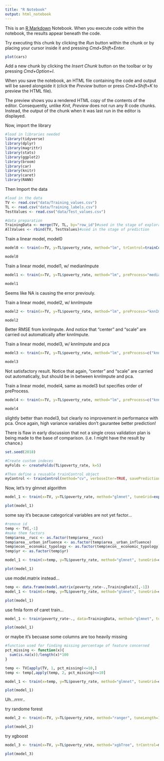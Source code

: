 ```yaml
---
title: "R Notebook"
output: html_notebook
---
```


This is an [R Markdown](http://rmarkdown.rstudio.com) Notebook. When you execute code within the notebook, the results appear beneath the code. 

Try executing this chunk by clicking the *Run* button within the chunk or by placing your cursor inside it and pressing *Cmd+Shift+Enter*. 

```r
plot(cars)
```

Add a new chunk by clicking the *Insert Chunk* button on the toolbar or by pressing *Cmd+Option+I*.

When you save the notebook, an HTML file containing the code and output will be saved alongside it (click the *Preview* button or press *Cmd+Shift+K* to preview the HTML file). 

The preview shows you a rendered HTML copy of the contents of the editor. Consequently, unlike *Knit*, *Preview* does not run any R code chunks. Instead, the output of the chunk when it was last run in the editor is displayed.

Now, import the library
```r
#load in libraries needed
library(tidyverse)
library(dplyr)
library(magrittr)
library(stats)
library(ggplot2)
library(broom)
library(car)
library(knitr)
library(caret)
library(RANN)
```
Then Import the data
```r
#load in the data
TV <- read.csv("data/Training_values.csv")
TL <- read.csv("data/Training_labels.csv")
TestValues <- read.csv("data/Test_values.csv")

#data preparation
TrainingData <- merge(TV, TL, by="row_id")#used in the stage of exploration
AllValues <- rbind(TV, TestValues)#used in the stage of prediction
```
Train a linear model, model0
```r
model0 <- train(x=TV, y=TL$poverty_rate, method="lm", trControl=trainControl(method="cv", number=5, verboseIter=TRUE))

model0
```

Train a linear model, model1, w/ medianImpute
```r
model1 <- train(x=TV, y=TL$poverty_rate, method="lm", preProcess="medianImpute", trControl=trainControl(method="cv", number=5, verboseIter=TRUE))

model1
```
Seems like NA is causing the error previouly.

Train a linear model, model2, w/ knnImpute
```r
model2 <- train(x=TV, y=TL$poverty_rate, method="lm", preProcess="knnImpute", trControl=trainControl(method="cv", number=5, verboseIter=TRUE))

model2
```
Better RMSE from knnImpute. And notice that "center" and "scale" are carried out automatically after knnImpute.

Train a linear model, model3, w/ knnImpute and pca
```r
model3 <- train(x=TV, y=TL$poverty_rate, method="lm", preProcess=c("knnImpute","pca"), trControl=trainControl(method="cv", number=5, verboseIter=TRUE))

model3
```
Not satisfactory result. Notice that again, "center" and "scale" are carried out automatically, but should be in between knnImpute and pca.

Train a linear model, model4, same as model3 but specifies order of preProcess.
```r
model4 <- train(x=TV, y=TL$poverty_rate, method="lm", preProcess=c("knnImpute","center","scale","pca"), trControl=trainControl(method="cv", number=5, verboseIter=TRUE))

model4
```
slightly better than model3, but clearly no improvement in performance with pca. Once again, high variance variables don't gaurantee better prediction!

There is flaw in early discussion that not a single cross validation plan is being made to the base of comparison. (i.e. I might have the result by chance.)
```r
set.seed(2018)

#Create custom indeces
myFolds <- createFolds(TL$poverty_rate, k=5)

#Then define a reusable trainControl object
myControl <- trainControl(method="cv", verboseIter=TRUE, savePredictions=TRUE, index=myFolds)
```

Now, let's try glmnet algorithm
```r
model_1 <- train(x=TV, y=TL$poverty_rate, method="glmnet", tuneGrid=expand.grid(alpha=0:1, lambda=seq(0.001, 0.1, length=10)), preProcess="knnImpute", trControl=myControl)

plot(model_1)
```
some say it's because categorical variables are not yet factor...
```r
#remove id
temp <- TV[,-1]
#make them factors
temp$area__rucc <- as.factor(temp$area__rucc)
temp$area__urban_influence <- as.factor(temp$area__urban_influence)
temp$econ__economic_typology <- as.factor(temp$econ__economic_typology)
temp$yr <- as.factor(temp$yr)

model_1 <- train(x=temp, y=TL$poverty_rate, method="glmnet", tuneGrid=expand.grid(alpha=0:1, lambda=seq(0.001, 0.1, length=10)), preProcess="medianImpute", trControl=myControl)

plot(model_1)
```
use model.matrix instead...
```r
temp <- data.frame(model.matrix(poverty_rate~.,TrainingData)[,-1])
model_1 <- train(x=temp, y=TL$poverty_rate, method="glmnet", tuneGrid=expand.grid(alpha=0:1, lambda=seq(0.001, 0.1, length=10)), preProcess="medianImpute", trControl=myControl)

plot(model_1)
```
use fmla form of caret train...
```r
model_1 <- train(poverty_rate~., data=TrainingData, method="glmnet", tuneGrid=expand.grid(alpha=0:1, lambda=seq(0.001, 0.1, length=10)), preProcess="medianImpute", trControl=myControl)

plot(model_1)
```
or maybe it's becuase some columns are too heavily missing
```r
#function used for finding missing percentage of feature concerned
pct_missing <- function(x){
  sum(is.na(x))/length(x)*100
}

temp <- TV[apply(TV, 1, pct_missing)<=10,]
temp <- temp[,apply(temp, 2, pct_missing)<=10]

model_1 <- train(x=temp, y=TL$poverty_rate, method="glmnet", tuneGrid=expand.grid(alpha=0:1, lambda=seq(0.001, 0.1, length=10)), preProcess="medianImpute", trControl=myControl)

plot(model_1)

```
Uh...rrrrr..

try randome forest
```r
model_2 <- train(x=TV, y=TL$poverty_rate, method="ranger", tuneLength=10, trControl=myControl, preProcess="medianImpute")

plot(model_2)
```

try xgboost
```r
model_3 <- train(x=TV, y=TL$poverty_rate, method="xgbTree", trControl=myControl, preProcess="medianImpute")

plot(model_3)
```

